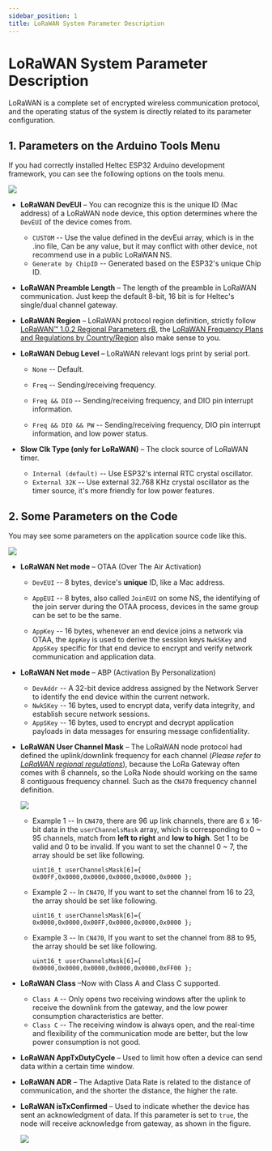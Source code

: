 ```yaml
---
sidebar_position: 1
title: LoRaWAN System Parameter Description
---
```




# LoRaWAN System Parameter Description

LoRaWAN is a complete set of encrypted wireless communication protocol, and the operating status of the system is directly related to its parameter configuration.

## 1. Parameters on the Arduino Tools Menu
If you had correctly installed Heltec ESP32 Arduino development framework, you can see the following options on the tools menu.

![](img/lorawan_parameters/01.png)

- **LoRaWAN DevEUI** – You can recognize this is the unique ID (Mac address) of a LoRaWAN node device, this option determines where the `DevEUI` of the device comes from.
  - `CUSTOM` -- Use the value defined in the devEui array, which is in the .ino file, Can be any value, but it may conflict with other device, not recommend use in a public LoRaWAN NS.
  - `Generate by ChipID` -- Generated based on the ESP32's unique Chip ID.
  
- **LoRaWAN Preamble Length** – The length of the preamble in LoRaWAN communication. Just keep the default 8-bit, 16 bit is for Heltec's single/dual channel gateway.

- **LoRaWAN Region** – LoRaWAN protocol region definition, strictly follow [LoRaWAN™ 1.0.2 Regional Parameters rB](https://resource.heltec.cn/download/LoRaWANRegionalParametersv1.0.2_final_1944_1.pdf), the [LoRaWAN Frequency Plans and Regulations by Country/Region](/docs/devices/general-docs/lorawan-instructions/lorawan_frequency_plans_by_country) also make sense to you.

- **LoRaWAN Debug Level** – LoRaWAN relevant logs print by serial port.
  
  - `None` -- Default.
  
  - `Freq` -- Sending/receiving frequency.
  
  - `Freq && DIO` -- Sending/receiving frequency, and DIO pin interrupt information.
  - `Freq && DIO && PW` -- Sending/receiving frequency, DIO pin interrupt information, and low power status.
  
- **Slow Clk Type (only for LoRaWAN)** – The clock source of LoRaWAN timer.
  - `Internal (default)` -- Use ESP32's internal RTC crystal oscillator.
  - `External 32K` -- Use external 32.768 KHz crystal oscillator as the timer source, it's more friendly for low power features.

## 2. Some Parameters on the Code

You may see some parameters on the application source code like this.

![](img/lorawan_parameters/02.png)

- **LoRaWAN Net mode** – OTAA (Over The Air Activation)
  
  - `DevEUI` -- 8 bytes, device's **unique** ID, like a Mac address.
  
  - `AppEUI` -- 8 bytes, also called `JoinEUI` on some NS, the identifying of the join server during the OTAA process, devices in the same group can be set to be the same.
  
  - `AppKey` -- 16 bytes, whenever an end device joins a network via OTAA, the `AppKey` is used to derive the session keys `NwkSKey` and `AppSKey` specific for that end device to encrypt and verify network communication and application data.
  
- **LoRaWAN Net mode** – ABP (Activation By Personalization)
  
  - `DevAddr` -- A 32-bit device address assigned by the Network Server to identify the end device within the current network.
  - `NwkSKey` -- 16 bytes, used to encrypt data, verify data integrity, and establish secure network sessions.
  - `AppSKey` -- 16 bytes, used to encrypt and decrypt application payloads in data messages for ensuring message confidentiality.
  
- **LoRaWAN User Channel Mask** – The LoRaWAN node protocol had defined the uplink/downlink frequency for each channel (*Please refer to [LoRaWAN regional regulations](https://resource.heltec.cn/download/LoRaWANRegionalParametersv1.0.2_final_1944_1.pdf)*), because the LoRa Gateway often comes with 8 channels, so the LoRa Node should working on the same 8 contiguous frequency channel. Such as the `CN470` frequency channel definition.
  
  ![](img/lorawan_parameters/03.png)
  
  - Example 1 -- In `CN470`, there are 96 up link channels, there are 6 x 16-bit data in the `userChannelsMask` array, which is corresponding to 0 ~ 95 channels, match from **left to right** and **low to high**. Set 1 to be valid and 0 to be invalid. If you want to set the channel 0 ~ 7, the array should be set like following.
  
    ```
    uint16_t userChannelsMask[6]={ 0x00FF,0x0000,0x0000,0x0000,0x0000,0x0000 };
    ```
  
  - Example 2 -- In `CN470`, If you want to set the channel from 16 to 23, the array should be set like following.
  
    ```
    uint16_t userChannelsMask[6]={ 0x0000,0x0000,0x00FF,0x0000,0x0000,0x0000 };
    ```
  
  - Example 3 -- In `CN470`, If you want to set the channel from 88 to 95, the array should be set like following.
  
    ```
    uint16_t userChannelsMask[6]={ 0x0000,0x0000,0x0000,0x0000,0x0000,0xFF00 };
    ```
  
    
  
- **LoRaWAN Class** –Now with Class A and Class C supported. 
  
  - `Class A` -- Only opens two receiving windows after the uplink to receive the downlink from the gateway, and the low power consumption characteristics are better.
  -  `Class C` -- The receiving window is always open, and the real-time and flexibility of the communication mode are better, but the low power consumption is not good.
  
- **LoRaWAN AppTxDutyCycle** – Used to limit how often a device can send data within a certain time window.

- **LoRaWAN ADR** – The Adaptive Data Rate is related to the distance of communication, and the shorter the distance, the higher the rate.

- **LoRaWAN isTxConfirmed** – Used to indicate whether the device has sent an acknowledgment of data. If this parameter is set to `true`, the node will receive acknowledge from gateway, as shown in the figure. 

  ![](img/lorawan_parameters/05.png)
  
  
  
   







